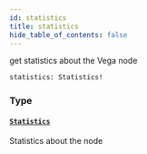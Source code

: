 ```yaml
---
id: statistics
title: statistics
hide_table_of_contents: false
---
```



get statistics about the Vega node

```graphql
statistics: Statistics!
```


### Type

#### [`Statistics`](/docs/testnet/graphql/objects/statistics)

Statistics about the node




